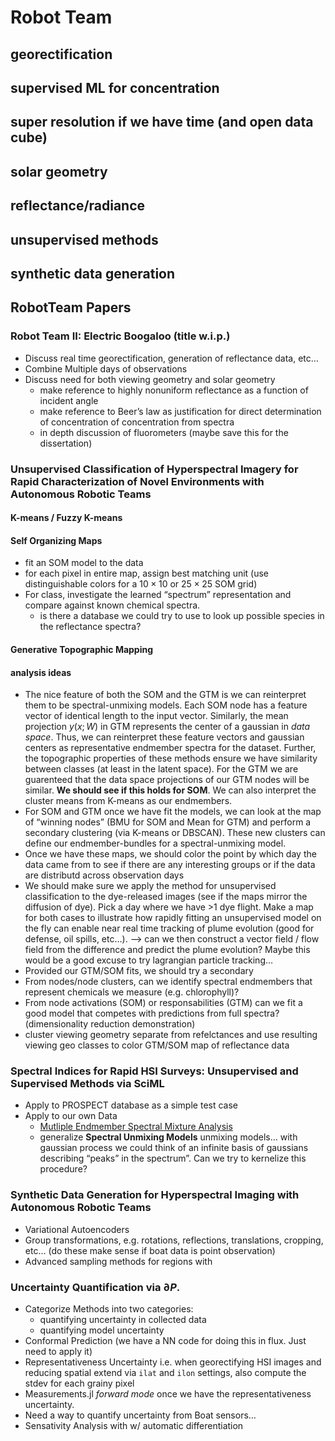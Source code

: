 # Robot Team

## georectification

## supervised ML for concentration

## super resolution if we have time (and open data cube)

## solar geometry

## reflectance/radiance

## unsupervised methods

## synthetic data generation 


## RobotTeam Papers

### Robot Team II: Electric Boogaloo (title w.i.p.)
- Discuss real time georectification, generation of reflectance data, etc... 
- Combine Multiple days of observations
- Discuss need for both viewing geometry and solar geometry 
  - make reference to highly nonuniform reflectance as a function of incident angle 
  - make reference to Beer's law as justification for direct determination of concentration of concentration from spectra 
  - in depth discussion of fluorometers (maybe save this for the dissertation)

### Unsupervised Classification of Hyperspectral Imagery for Rapid Characterization of Novel Environments with Autonomous Robotic Teams

#### K-means / Fuzzy K-means

#### Self Organizing Maps

- fit an SOM model to the data 
- for each pixel in entire map, assign best matching unit (use distinguishable colors for a $10\times 10$ or $25\times 25$ SOM grid)
- For class, investigate the learned "spectrum" representation and compare against known chemical spectra. 
  - is there a database we could try to use to look up possible species in the reflectance spectra?

#### Generative Topographic Mapping

#### analysis ideas

- The nice feature of both the SOM and the GTM is we can reinterpret them to be spectral-unmixing models. Each SOM node has a feature vector of identical length to the input vector. Similarly, the mean projection $y(x;W)$ in GTM represents the center of a gaussian in *data space*. Thus, we can reinterpret these feature vectors and gaussian centers as representative endmember spectra for the dataset. Further, the topographic properties of these methods ensure we have similarity between classes (at least in the latent space). For the GTM we are guarenteed that the data space projections of our GTM nodes will be similar. **We should see if this holds for SOM**. We can also interpret the cluster means from K-means as our endmembers. 
- For SOM and GTM once we have fit the models, we can look at the map of "winning nodes" (BMU for SOM and Mean for GTM) and perform a secondary clustering (via K-means or DBSCAN). These new clusters can define our endmember-bundles for a spectral-unmixing model.
- Once we have these maps, we should color the point by which day the data came from to see if there are any interesting groups or if the data are distributd across observation days 
- We should make sure we apply the method for unsupervised classification to the dye-released images (see if the maps mirror the diffusion of dye). Pick a day where we have >1 dye flight. Make a map for both cases to illustrate how rapidly fitting an unsupervised model on the fly can enable near real time tracking of plume evolution (good for defense, oil spills, etc...). --> can we then construct a vector field / flow field from the difference and predict the plume evolution? Maybe this would be a good excuse to try lagrangian particle tracking... 
- Provided our GTM/SOM fits, we should try a secondary 
- From nodes/node clusters, can we identify spectral endmembers that represent chemicals we measure (e.g. chlorophyll)? 
- From node activations (SOM) or responsabilities (GTM) can we fit a good model that competes with predictions from full spectra? (dimensionality reduction demonstration)
- cluster viewing geometry separate from refelctances and use resulting viewing geo classes to color GTM/SOM map of reflectance data

### Spectral Indices for Rapid HSI Surveys: Unsupervised and Supervised Methods via SciML

- Apply to PROSPECT database as a simple test case 
- Apply to our own Data 
  - [Mutliple Endmember Spectral Mixture Analysis](https://aviris.jpl.nasa.gov/proceedings/workshops/99_docs/46.pdf)
  - generalize **Spectral Unmixing Models** unmixing models... with gaussian process we could think of an infinite basis of gaussians describing "peaks" in the spectrum". Can we try to kernelize this procedure?

### Synthetic Data Generation for Hyperspectral Imaging with Autonomous Robotic Teams

- Variational Autoencoders 
- Group transformations, e.g. rotations, reflections, translations, cropping, etc... (do these make sense if boat data is point observation) 
- Advanced sampling methods for regions with 

### Uncertainty Quantification via $\partial P$.
- Categorize Methods into two categories: 
  - quantifying uncertainty in collected data 
  - quantifying model uncertainty
- Conformal Prediction (we have a NN code for doing this in flux. Just need to apply it)
- Representativeness Uncertainty i.e. when georectifying HSI images and reducing spatial extend via `ilat` and `ilon` settings, also compute the stdev for each grainy pixel
- Measurements.jl *forward mode* once we have the representativeness uncertainty. 
- Need a way to quantify uncertainty from Boat sensors... 
- Sensativity Analysis with w/ automatic differentiation
